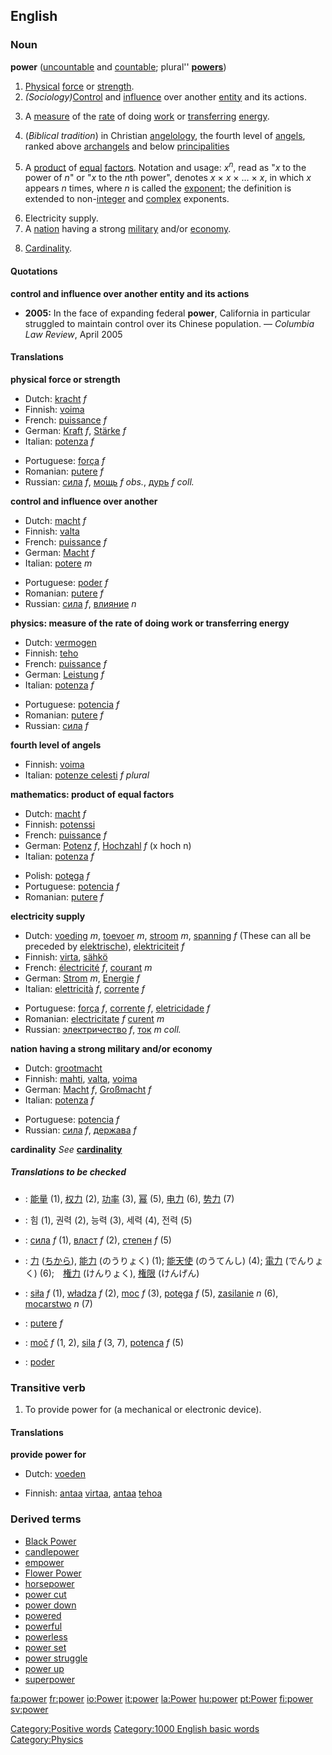 ==English==

{{rank|large|within|room|263|power|mother|often|themselves}}

===Noun===
'''power''' ([[uncountable]] and [[countable]]; plural'' '''[[powers]]''')
{{wikipedia}}
#<!--DefNStrength-->[[Physical]] [[force]] or [[strength]].
#<!--DefNInfluence-->''(Sociology)''[[Control]] and [[influence]] over another [[entity]] and its actions.
#<!--DefNPhysics-->{{physics}} A [[measure]] of the [[rate]] of doing [[work]] or [[transfer]]ring [[energy]].
#<!--DefNAngelology4-->(''Biblical tradition'') in Christian [[angelology]], the fourth level of [[angel]]s, ranked above [[archangel]]s and below [[principality|principalities]]
#<!--DefNMath-->{{mathematics}} A [[product]] of [[equal]] [[factor]]s.  Notation and usage: ''x''<sup>''n''</sup>, read as "''x'' to the power of ''n''" or "''x'' to the ''n''th power", denotes ''x'' &times; ''x'' &times; ... &times; ''x'', in which ''x'' appears ''n'' times, where ''n'' is called the [[exponent]]; the definition is extended to non-[[integer]] and [[complex]] exponents.
#<!--DefNElectricity-->Electricity supply.
#<!--DefNNation-->A [[nation]] having a strong [[military]] and/or [[economy]].
#<!--DefNSetTheory-->{{settheory}} [[Cardinality]].

====Quotations====
'''control and influence over another entity and its actions'''
*'''2005:''' In the face of expanding federal '''power''', California in particular struggled to maintain control over its Chinese population. &mdash; ''Columbia Law Review'', April 2005

====Translations====

<!--DefNStrength-->'''physical force or strength'''
{{top}}
*Dutch: [[kracht]] ''f''
*Finnish: [[voima]]
*French: [[puissance]] ''f''
*German: [[Kraft]] ''f'', [[Stärke]] ''f''
*Italian: [[potenza]] ''f''
{{mid}}
*Portuguese: [[força]] ''f''
*Romanian: [[putere]] ''f''
*Russian: [[сила]] ''f'',  [[мощь]] ''f obs.'', [[дурь]] ''f coll.''
{{bottom}}

<!--DefNInfluence-->'''control and influence over another'''
{{top}}
*Dutch: [[macht]] ''f''
*Finnish: [[valta]]
*French: [[puissance]] ''f''
*German: [[Macht]] ''f''
*Italian: [[potere]] ''m''
{{mid}}
*Portuguese: [[poder]] ''f''
*Romanian: [[putere]] ''f''
*Russian: [[сила]] ''f'', [[влияние]] ''n''
{{bottom}}

<!--DefNPhysics-->'''physics: measure of the rate of doing work or transferring energy'''
{{top}}
*Dutch: [[vermogen]]
*Finnish: [[teho]]
*French: [[puissance]] ''f''
*German: [[Leistung]] ''f''
*Italian: [[potenza]] ''f''
{{mid}}
*Portuguese: [[potencia]] ''f''
*Romanian: [[putere]] ''f''
*Russian: [[сила]] ''f''
{{bottom}}

<!--DefNAngelology4-->'''fourth level of angels'''
{{top}}
*Finnish: [[voima]]
*Italian: [[potenze celesti]] ''f plural''
{{mid}}
{{bottom}}

<!--DefNMath-->'''mathematics: product of equal factors'''
{{top}}
*Dutch: [[macht]] ''f''
*Finnish: [[potenssi]]
*French: [[puissance]] ''f''
*German: [[Potenz]] ''f'', [[Hochzahl]] ''f'' (x hoch n)
*Italian: [[potenza]] ''f''
{{mid}}
*Polish: [[potęga]] ''f''
*Portuguese: [[potencia]] ''f''
*Romanian: [[putere]] ''f''
{{bottom}}

<!--DefNElectricity-->'''electricity supply'''
{{top}}
*Dutch: [[voeding]] ''m'', [[toevoer]] ''m'', [[stroom]] ''m'', [[spanning]] ''f'' (These can all be preceded by [[elektrische]]), [[elektriciteit]] ''f''
*Finnish: [[virta]], [[sähkö]]
*French: [[électricité]] ''f'', [[courant]] ''m''
*German: [[Strom]] ''m'', [[Energie]] ''f'' 
*Italian: [[elettricità]] ''f'', [[corrente]] ''f''
{{mid}}
*Portuguese: [[força]] ''f'', [[corrente]] ''f'', [[eletricidade]] ''f''
*Romanian: [[electricitate]] ''f'' [[curent]] ''m''
*Russian: [[электричество]] ''f'', [[ток]] ''m coll.''
{{bottom}}

<!--DefNNation-->'''nation having a strong military and/or economy'''
{{top}}
*Dutch: [[grootmacht]]
*Finnish: [[mahti]], [[valta]], [[voima]]
*German: [[Macht]] ''f'', [[Großmacht]] ''f''
*Italian: [[potenza]] ''f''
{{mid}}
*Portuguese: [[potencia]] ''f''
*Russian: [[сила]] ''f'', [[держава]] ''f''
{{bottom}}

<!--DefNSetTheory-->'''cardinality'''
''See'' '''[[cardinality]]'''

=====Translations to be checked=====
<!--Remove this section once all of the translations below have been moved into the tables above.-->
{{checktrans}}

*{{ttbc|Chinese}}: [[能量]] (1), [[权力]] (2), [[功率]] (3), [[幂]] (5), [[电力]] (6), [[势力]] (7)
*{{ttbc|Korean}}: 힘 (1), 권력 (2), 능력 (3), 세력 (4), 전력 (5)
*{{ttbc|Bulgarian}}: [[сила]] ''f'' (1), [[власт]] ''f'' (2), [[степен]] ''f'' (5)
*{{ttbc|Japanese}}: [[力]] ([[ちから]]), [[能力]] (のうりょく) (1); [[能天使]] (のうてんし) (4); [[電力]] (でんりょく) (6);　[[権力]] (けんりょく), [[権限]] (けんげん)
*{{ttbc|Polish}}: [[siła]] ''f'' (1), [[władza]] ''f'' (2), [[moc]] ''f'' (3), [[potęga]] ''f'' (5), [[zasilanie]] ''n'' (6), [[mocarstwo]] ''n'' (7)
*{{ttbc|Romanian}}: [[putere]] ''f''
*{{ttbc|Slovene}}: [[moč]] ''f'' (1, 2), [[sila]] ''f'' (3, 7), [[potenca]] ''f'' (5)
*{{ttbc|Spanish}}: [[poder]]

===Transitive verb===
{{en-infl-reg-consonant|power||}}

#<!--DefNVTrProvidePower-->To provide power for (a mechanical or electronic device).

====Translations====

<!--DefNVTrProvidePower-->'''provide power for'''
{{top}}
*Dutch: [[voeden]]
{{mid}}
*Finnish: [[antaa]] [[virta]]a, [[antaa]] [[teho]]a
{{bottom}}

===Derived terms===
*[[Black Power]]
*[[candlepower]]
*[[empower]]
*[[Flower Power]]
*[[horsepower]]
*[[power cut]]
*[[power down]]<!--verb-->
*[[powered]]
*[[powerful]]
*[[powerless]]
*[[power set]]
*[[power struggle]]
*[[power up]]<!--verb-->
*[[superpower]]

[[Category:Positive words]]
[[Category:1000 English basic words]]
[[Category:Physics]]
[[fa:power]]
[[fr:power]]
[[io:Power]]
[[it:power]]
[[la:Power]]
[[hu:power]]
[[pt:Power]]
[[fi:power]]
[[sv:power]]